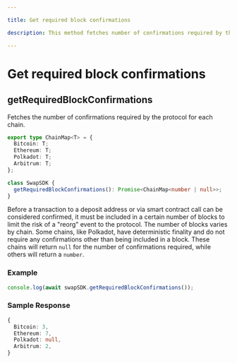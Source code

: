 ```yaml
---

title: Get required block confirmations

description: This method fetches number of confirmations required by the protocol for each chain.

---
```


# Get required block confirmations

## getRequiredBlockConfirmations

Fetches the number of confirmations required by the protocol for each chain.

```typescript copy
export type ChainMap<T> = {
  Bitcoin: T;
  Ethereum: T;
  Polkadot: T;
  Arbitrum: T;
};

class SwapSDK {
  getRequiredBlockConfirmations(): Promise<ChainMap<number | null>>;
}
```

Before a transaction to a deposit address or via smart contract call can be
considered confirmed, it must be included in a certain number of blocks to limit
the risk of a "reorg" event to the protocol. The number of blocks varies by chain. Some chains,
like Polkadot, have deterministic finality and do not require any confirmations
other than being included in a block. These chains will return `null` for the
number of confirmations required, while others will return a `number`.

### Example


```javascript
console.log(await swapSDK.getRequiredBlockConfirmations());
```

### Sample Response

```ts
{
  Bitcoin: 3,
  Ethereum: 7,
  Polkadot: null,
  Arbitrum: 2,
}
```
